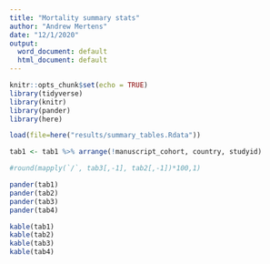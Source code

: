 ```yaml
---
title: "Mortality summary stats"
author: "Andrew Mertens"
date: "12/1/2020"
output:
  word_document: default
  html_document: default
---
```


```r
knitr::opts_chunk$set(echo = TRUE)
library(tidyverse)
library(knitr)
library(pander)
library(here)
```


```r
load(file=here("results/summary_tables.Rdata"))

tab1 <- tab1 %>% arrange(!manuscript_cohort, country, studyid)

#round(mapply(`/`, tab3[,-1], tab2[,-1])*100,1)

pander(tab1)
pander(tab2)
pander(tab3)
pander(tab4)
```


```r
kable(tab1)
kable(tab2)
kable(tab3)
kable(tab4)
```


















